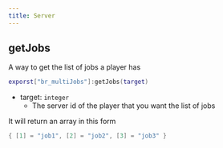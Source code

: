 ```yaml
---
title: Server
---
```


## getJobs
A way to get the list of jobs a player has
```lua showLineNumbers
exporst["br_multiJobs"]:getJobs(target)
```
- target: `integer`
  - The server id of the player that you want the list of jobs

It will return an array in this form
```lua showLineNumbers
{ [1] = "job1", [2] = "job2", [3] = "job3" }
```